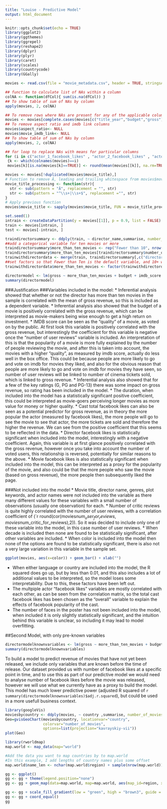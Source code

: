 ```yaml
---
title: "Louise - Predictive Model"
output: html_document
---
```


```r
knitr::opts_chunk$set(echo = TRUE)
library(ggplot2)
library(ggthemes)
library(ggrepel)
library(reshape2)
library(dplyr)
library(plyr)
library(caret)
library(scales)
library(countrycode)
library(GGally)
```

```r
movies <- read.csv(file = "movie_metadata.csv", header = TRUE, stringsAsFactors = FALSE, strip.white = TRUE)
```


```r
## function to calculate list of NAs within a column
colNA <- function(dfCol){ sum(is.na(dfCol)) }
## To show table of sum of NAs by column
apply(movies, 2, colNA)
```


```r
## To remove rows where NAs are present for any of the applicable columns
movies <- movies[complete.cases(movies[c("title_year","budget","gross")]),]
## To remove aspect ratio and imdb link columns
movies$aspect_ratio<- NULL
movies$movie_imdb_link<- NULL
## To show table of sum of NAs by column
apply(movies, 2, colNA)
```

```r
## for loop to replace NAs with means for particular columns
for (i in c("actor_1_facebook_likes" , "actor_2_facebook_likes" , "actor_3_facebook_likes" , "num_critic_for_reviews" , "duration" , "facenumber_in_poster"))
 {k <- which(colnames(movies)==i)
 movies[k][is.na(movies[k]==TRUE)] <- round(mean(movies[[k]], na.rm=TRUE),0)}
```

```r
movies <- movies[!duplicated(movies$movie_title),]
# Function to remove Â, leading and trailing whitespace from movies$movie_title
movie_title_processing <- function(str){
  str <- sub(pattern = "Â", replacement = "", str)
  str <- sub(pattern = "^\\s+|\\s+$", replacement ="", str)
}
# Apply previous function
movies$movie_title <- sapply(movies$movie_title, FUN = movie_title_processing)
```

```r
set.seed(1)
intrain <- createDataPartition(y = movies[[1]], p = 0.9, list = FALSE)
train <- movies[intrain, ]
test <- movies[-intrain, ]
```

```r
traindirectorsummary <- ddply(train, ~ director_name,summarise, number_of_movies=length(director_name))
##add a categorical variable for ten movies or more
traindirectorsummary$more_than_ten_movies <- rep("Fewer than 10", nrow(traindirectorsummary))
traindirectorsummary$more_than_ten_movies[traindirectorsummary$number_of_movies>10] <- "10+"
trainwithdirectordata <- merge(train, traindirectorsummary[,c("director_name","more_than_ten_movies")], by="director_name")
##set factors so that Fewer than Ten is the default variable, and 10+ will show in the model
trainwithdirectordata$more_than_ten_movies <- factor(trainwithdirectordata$more_than_ten_movies, levels=c("Fewer than 10", "10+"))
```

```r
directormodel <- lm(gross ~ more_than_ten_movies + budget + imdb_score + num_voted_users + content_rating + duration + cast_total_facebook_likes + director_facebook_likes + movie_facebook_likes, data=trainwithdirectordata)
summary(directormodel)
```

###Justification
###Variables included in the model:
* Inferential analysis showed that whether or not the director has more than ten movies in the sample is correlated with the mean of gross revenue, so this is included as a dependent variable.
* Inferential analysis also showed that the budget of a movie is positively correlated with the gross revenue, which can be interpreted as movie-makers being wise enough to get a high return on investment.
* IMDB score can be seen as the "quality" of a movie, as voted on by the public. At first look this variable is positively correlated with the gross revenue, but interestingly the coefficient for this variable is negative once the "number of user reviews" variable is included. An interpretation of this is that the popularity of a movie is more fully explained by the number of people reviewing the movie, and after this is taken into account, the movies with a higher "quality", as measured by imdb score, actually do less well in the box office. This could be because people are more likely to go and vote on imdb for movies they liked, and also for the obvious reason that people are more likely to go and vote on imdb for movies they have seen, so number of user reviews will be linked to number of cinema tickets sold, which is linked to gross revenue.
* Inferential analysis also showed that for a few of the key ratings (G, PG and PG-13) there was some impact on gross revenue, so rating has been included in the model.
* The duration, when included into the model has a statistically significant positive coefficient, this could be interpreted as movie-goers perceiving longer movies as more value for money or higher quality.
* Cast total facebook likes can also be seen as a potential predictor for gross revenue, as in theory the more popular the actor (measured by facebook likes), the more people will go to see the movie to see that actor, the more tickets are sold and therefore the higher the revenue. We can see from the positive coefficient that this seems to be reflected in the data.
* Director facebook likes is statistically significant when included into the model, interestingly with a negative coefficient. Again, this variable is at first glance positively correlated with the gross revenue, however once you take into account the number of voted users, this relationship is reversed, potentially for similar reasons to the above.
* Movie facebook likes is also statistically significant when included into the model, this can be interpreted as a proxy for the popularity of the movie, and also could be that the more people who saw the movie (based on gross revenue), the more people then subsequently liked the page.

###Not included into the model
* Movie title, director name, genres, plot keywords, and actor names were not included into the variable as there many different values for these variables with a small number of observations (usually one observation) for each.
* Number of critic reviews is quite highly correlated with the number of user reviews, with a correlation coefficient of (`r round(cor(movies$num_user_for_reviews,movies$num_critic_for_reviews),2)). So it was decided to include only one of these variable into the model, in this case number of user reviews.
* When decade is included then none are found to be statistically significant, after other variables are included.
* When color is included into the model then none of the options are found to be statistically significant, there is also not a very large variation in this variable in the sample set.
```r
ggplot(movies, aes(x=color)) + geom_bar() + xlab("")
```
* When either language or country are included into the model, the R squared does go up, but by less than 0.01, and this also includes a lot of additional values to be interpreted, so the model loses some interpretability. Due to this, these factors have been left out. 
* The multpiple actor "facebook likes" variables are mostly correlated with each other, as can be seen from the correlation matrix, so the total cast facebook likes has been chosen as the "overall" variable to explain the effects of facebook popularity of the cast.
* The number of faces in the poster has not been included into the model, when included it is only slightly statistically significant, and the intuition behind this variable is unclear, so including it may lead to model overfitting.

##Second Model, with only pre-known variables

```r
directormodelknownvariables <- lm(gross ~ more_than_ten_movies + budget + content_rating + duration + cast_total_facebook_likes + director_facebook_likes + movie_facebook_likes, data=trainwithdirectordata)
summary(directormodelknownvariables)
```

To build a model to predict revenue of movies that have not yet been released, we include only variables that are known before the time of release. Our dataset provided us with number of facebook likes at a specific point in time, and to use this as part of our predictive model we would need to analyse number of facebook likes before the movie was released, however we will use what we currently have as a proxy to build the model. This model has much lower predictive power (adjusted R squared of `r summary(directormodelknownvariables)$adj.r.squared`), but could be used in a more usefull business context.

```r
library(googleVis)
moviesbycountry <- ddply(movies, ~ country ,summarise, number_of_movies=length(country))
Geo=gvisGeoChart(moviesbycountry, locationvar="country", 
                 colorvar="number_of_movies",
                 options=list(projection="kavrayskiy-vii"))
plot(Geo)
```

```r
library(rworldmap)
map.world <- map_data(map="world")

#Add the data you want to map countries by to map.world
#In this example, I add lengths of country names plus some offset
map.world$name_len <- nchar(map.world$region) + sample(nrow(map.world))

gg <- ggplot()
gg <- gg + theme(legend.position="none")
gg <- gg + geom_map(data=map.world, map=map.world, aes(map_id=region, x=long, y=lat, fill=name_len))

gg <- gg + scale_fill_gradient(low = "green", high = "brown3", guide = "colourbar")
gg <- gg + coord_equal()
gg
```